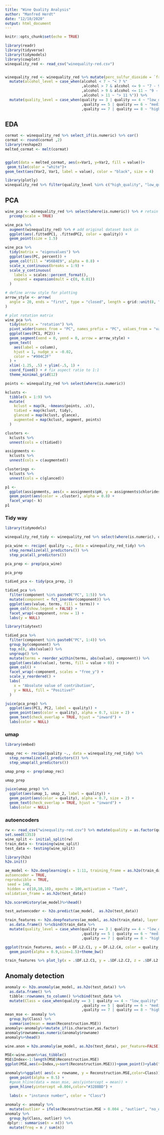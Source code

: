 ```yaml
---
title: "Wine Quality Analysis"
author: "Manfred Herdt"
date: "12/10/2020"
output: html_document
---
```


```r
knitr::opts_chunk$set(echo = TRUE)
```



```r
library(readr)
library(tidyverse)
library(tidymodels)
library(cowplot)
winequality_red <- read_csv("winequality-red.csv") 


winequality_red <- winequality_red %>% mutate(perc_sulfur_dioxide = `free sulfur dioxide`/`total sulfur dioxide`) %>% select(-`free sulfur dioxide`, - `total sulfur dioxide`) %>% 
  mutate(alcohol_level = case_when(alcohol < 7 ~ "< 7 %"
                                   ,alcohol > 7 & alcohol <= 9 ~ "7 - 9 %"
                                   ,alcohol > 9 & alcohol <= 11 ~ "9 - 11 %"
                                   ,alcohol > 11 ~ "> 11 %")) %>% 
  mutate(quality_level = case_when(quality == 3 | quality == 4 ~ "low_quality"
                                   ,quality == 5 | quality == 6 ~ "medium_quality"
                                   ,quality == 7 | quality == 8 ~ "high_quality")) %>% mutate(quality = as.factor(quality))
```

## EDA

```r
cormat <- winequality_red %>% select_if(is.numeric) %>% cor()
cormat <- round(cormat ,2)
library(reshape2)
melted_cormat <- melt(cormat)


ggplot(data = melted_cormat, aes(x=Var1, y=Var2, fill = value))+
 geom_tile(color = "white")+
geom_text(aes(Var2, Var1, label = value), color = "black", size = 4) 
```

```r
library(plotly)
winequality_red %>% filter(quality_level %in% c("high_quality", "low_quality")) %>% plot_ly(x = .$pH, y = .$alcohol, z = .$`residual sugar`, type="scatter3d", mode="markers", color = .$quality_level)
```



## PCA

```r
wine_pca <- winequality_red %>% select(where(is.numeric)) %>% # retain only numeric columns
  prcomp(scale = TRUE) 
```

```r
wine_pca %>%
  augment(winequality_red) %>% # add original dataset back in
  ggplot(aes(.fittedPC1, .fittedPC2, color = quality)) + 
  geom_point(size = 1.5)
```


```r
wine_pca %>%
  tidy(matrix = "eigenvalues") %>%
  ggplot(aes(PC, percent)) +
  geom_col(fill = "#56B4E9", alpha = 0.8) +
  scale_x_continuous(breaks = 1:9) +
  scale_y_continuous(
    labels = scales::percent_format(),
    expand = expansion(mult = c(0, 0.01))
  )
```


```r
# define arrow style for plotting
arrow_style <- arrow(
  angle = 20, ends = "first", type = "closed", length = grid::unit(8, "pt")
)

# plot rotation matrix
wine_pca %>%
  tidy(matrix = "rotation") %>%
  pivot_wider(names_from = "PC", names_prefix = "PC", values_from = "value") %>%
  ggplot(aes(PC1, PC2)) +
  geom_segment(xend = 0, yend = 0, arrow = arrow_style) +
  geom_text(
    aes(label = column),
    hjust = 1, nudge_x = -0.02, 
    color = "#904C2F"
  ) +
  xlim(-1.25, .5) + ylim(-.5, 1) +
  coord_fixed() + # fix aspect ratio to 1:1
  theme_minimal_grid(12)
```


```r

points <- winequality_red %>% select(where(is.numeric))

kclusts <- 
  tibble(k = 1:9) %>%
  mutate(
    kclust = map(k, ~kmeans(points, .x)),
    tidied = map(kclust, tidy),
    glanced = map(kclust, glance),
    augmented = map(kclust, augment, points)
  )

```


```r
clusters <- 
  kclusts %>%
  unnest(cols = c(tidied))

assignments <- 
  kclusts %>% 
  unnest(cols = c(augmented))

clusterings <- 
  kclusts %>%
  unnest(cols = c(glanced))
```

```r
p1 <- 
  ggplot(assignments, aes(x = assignments$pH, y = assignments$chlorides)) +
  geom_point(aes(color = .cluster), alpha = 0.8) + 
  facet_wrap(~ k)
p1
```

### Tidy way

```r
library(tidymodels)

winequality_red_tidy <- winequality_red %>% select(where(is.numeric), quality)

pca_wine <- recipe( quality ~., data = winequality_red_tidy) %>%
  step_normalize(all_predictors()) %>%
  step_pca(all_predictors())

pca_prep <- prep(pca_wine)

pca_prep
```

```r
tidied_pca <- tidy(pca_prep, 2)

tidied_pca %>%
  filter(component %in% paste0("PC", 1:5)) %>%
  mutate(component = fct_inorder(component)) %>%
  ggplot(aes(value, terms, fill = terms)) +
  geom_col(show.legend = FALSE) +
  facet_wrap(~component, nrow = 1) +
  labs(y = NULL)
```

```r
library(tidytext)

tidied_pca %>%
  filter(component %in% paste0("PC", 1:4)) %>%
  group_by(component) %>%
  top_n(8, abs(value)) %>%
  ungroup() %>%
  mutate(terms = reorder_within(terms, abs(value), component)) %>%
  ggplot(aes(abs(value), terms, fill = value > 0)) +
  geom_col() +
  facet_wrap(~component, scales = "free_y") +
  scale_y_reordered() +
  labs(
    x = "Absolute value of contribution",
    y = NULL, fill = "Positive?"
  )
```

```r
juice(pca_prep) %>%
  ggplot(aes(PC1, PC2, label = quality)) +
  geom_point(aes(color = quality), alpha = 0.7, size = 2) +
  geom_text(check_overlap = TRUE, hjust = "inward") +
  labs(color = NULL)
```

### umap

```r
library(embed)

umap_rec <- recipe(quality ~., data = winequality_red_tidy) %>%
  step_normalize(all_predictors()) %>%
  step_umap(all_predictors())

umap_prep <- prep(umap_rec)

umap_prep
```

```r
juice(umap_prep) %>%
  ggplot(aes(umap_1, umap_2, label = quality)) +
  geom_point(aes(color = quality), alpha = 0.7, size = 2) +
  geom_text(check_overlap = TRUE, hjust = "inward") +
  labs(color = NULL)
```


### autoencoders

```r

rw <- read_csv("winequality-red.csv") %>% mutate(quality = as.factor(quality))
set.seed(1353)
wine_split <- initial_split(rw)
train_data <- training(wine_split)
test_data <- testing(wine_split)
```

```r
library(h2o)
h2o.init()

ae_model <- h2o.deeplearning(x = 1:11, training_frame = as.h2o(train_data),
autoencoder = TRUE,
reproducible = TRUE,
 seed = 148,
 hidden = c(10,10,10), epochs = 100,activation = "Tanh",
validation_frame = as.h2o(test_data))
```
```r
h2o.scoreHistory(ae_model)%>%head()
```

```r
test_autoencoder <- h2o.predict(ae_model,  as.h2o(test_data))
```

```r
train_features <- h2o.deepfeatures(ae_model, as.h2o(train_data), layer = 2) %>%
  as.data.frame() %>%cbind(train_data %>% 
  mutate(quality_level = case_when(quality == 3 | quality == 4 ~ "low_quality"
                                   ,quality == 5 | quality == 6 ~ "medium_quality"
                                   ,quality == 7 | quality == 8 ~ "high_quality")) %>% select(quality_level))
```

```r
ggplot(train_features, aes(x = DF.L2.C1, y = DF.L2.C4, color = quality_level)) +
  geom_point(alpha = 0.9,size=1.5)+theme_bw()
```

```r
train_features %>% plot_ly(x = .$DF.L2.C1, y = .$DF.L2.C2, z = .$DF.L2.C3, type="scatter3d", mode="markers", color = .$quality_level)
```


## Anomaly detection

```r
anomaly <- h2o.anomaly(ae_model, as.h2o(test_data)) %>%
  as.data.frame() %>%
  tibble::rownames_to_column() %>%cbind(test_data %>% 
  mutate(Class = case_when(quality == 3 | quality == 4 ~ "low_quality"
                                   ,quality == 5 | quality == 6 ~ "medium_quality"
                                   ,quality == 7 | quality == 8 ~ "high_quality")) %>% select(Class))
mean_mse <- anomaly %>%
  group_by(Class) %>%
  summarise(mean = mean(Reconstruction.MSE))
anomaly<-anomaly%>%mutate_if(is.character,as.factor)
anomaly$rowname=as.numeric(anomaly$rowname)
anomaly%>%head()
```

```r
wine.anon = h2o.anomaly(ae_model, as.h2o(test_data), per_feature=FALSE)
```

```r
MSE<-wine.anon%>%as_tibble()
MSE$Index<-1:length(MSE$Reconstruction.MSE)
ggplot(MSE,aes(x=Index,y=sort(Reconstruction.MSE)))+geom_point()+ylab("Reconstruction.MSE")
```

```r
anomaly%>%ggplot( aes(x = rowname, y = Reconstruction.MSE,color=Class)) +
  geom_point(alpha = 0.5) +
  #geom_hline(data = mean_mse, aes(yintercept = mean)) +
  geom_hline(yintercept =0.004,color="#3288BD") +
  
  labs(x = "instance number", color = "Class")
```

```r
anomaly <- anomaly %>%
  mutate(outlier = ifelse(Reconstruction.MSE > 0.004 , "outlier", "no_outlier"))
anomaly %>%
  group_by(Class, outlier) %>%
 dplyr:: summarise(n = n()) %>%
  mutate(freq = n / sum(n)) 
```

